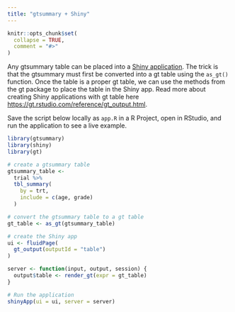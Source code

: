 ```yaml
---
title: "gtsummary + Shiny"
---
```


```r
knitr::opts_chunk$set(
  collapse = TRUE,
  comment = "#>"
)
```

Any gtsummary table can be placed into a [Shiny application](https://shiny.rstudio.com/).
The trick is that the gtsummary must first be converted into a gt table using the `as_gt()` function.
Once the table is a proper gt table, we can use the methods from the gt package to place the table in the Shiny app. Read more about creating Shiny applications with gt table here [https://gt.rstudio.com/reference/gt_output.html](https://gt.rstudio.com/reference/gt_output.html).

Save the script below locally as `app.R` in a R Project, open in RStudio, and run the application to see a live example.

```r
library(gtsummary)
library(shiny)
library(gt)

# create a gtsummary table
gtsummary_table <-
  trial %>%
  tbl_summary(
    by = trt, 
    include = c(age, grade)
  )

# convert the gtsummary table to a gt table
gt_table <- as_gt(gtsummary_table)

# create the Shiny app
ui <- fluidPage(
  gt_output(outputId = "table")
)

server <- function(input, output, session) {
  output$table <- render_gt(expr = gt_table)
}

# Run the application 
shinyApp(ui = ui, server = server)
```
